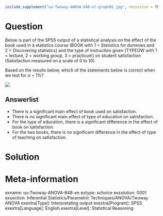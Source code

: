 ```r
include_supplement("uu-Twoway-ANOVA-848-nl-graph01.jpg", recursive = TRUE)
```
Question
========
Below is part of the SPSS output of a statistical analysis on the effect of the book used in a statistics course (BOOK with 1 = Statistics for dummies and 2 = Discovering statistics) and the type of instruction given (TYPEOW with 1 = lecture, 2 = working group, 3 = practicum) on student satisfaction (Satisfaction measured on a scale of 0 to 10).

Based on the results below, which of the statements below is correct when we test for $\alpha$ = 1%?

![](uu-Twoway-ANOVA-848-nl-graph01.jpg)

Answerlist
----------
* There is a significant main effect of book used on satisfaction.
* There is no significant main effect of type of education on satisfaction.
* For the type of education, there is a significant difference in the effect of book on satisfaction.
* For the two books, there is no significant difference in the effect of type of teaching on satisfaction.


Solution
========

Meta-information
================
exname: uu-Twoway-ANOVA-848-en
extype: schoice
exsolution: 0001
exsection: Inferential Statistics/Parametric Techniques/ANOVA/Twoway ANOVA
exextra[Type]: Interpretating output
exextra[Program]: SPSS
exextra[Language]: English
exextra[Level]: Statistical Reasoning
